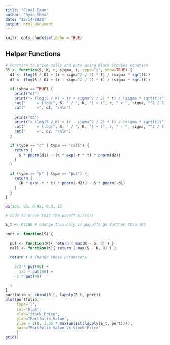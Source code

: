 ```yaml
---
title: "Final Exam"
author: "Ryan Shea"
date: "12/14/2022"
output: html_document
---
```


```r
knitr::opts_chunk$set(echo = TRUE)
```

## Helper Functions

```r
# Function to price calls and puts using Black Scholes equation
BS <- function(S, K, r, sigma, t, type="c", show=TRUE) {
  d1 <- (log(S / K) + (r + sigma^2 / 2) * t) / (sigma * sqrt(t))
  d2 <- (log(S / K) + (r - sigma^2 / 2) * t) / (sigma * sqrt(t))
  
  if (show == TRUE) {
    print("d1")
    print("= (log(S / K) + (r + sigma^2 / 2) * t) / (sigma * sqrt(t))")
    cat("     = (log(", S, " / ", K, ") + (", r, " + ", sigma, "^2 / 2) * ", t, ") / (", sigma, " * sqrt(", t, "))\n", sep = '')
    cat("     =", d1, "\n\n")
    
    print("d2")
    print("= (log(S / K) + (r - sigma^2 / 2) * t) / (sigma * sqrt(t))")
    cat("     = (log(", S, " / ", K, ") + (", r, " - ", sigma, "^2 / 2) * ", t, " / (", sigma, " * sqrt(", t, "))\n", sep = '')
    cat("     =", d2, "\n\n")
  }
  
  if (type == "c" | type == "call") {
    return (
      S * pnorm(d1) - (K * exp(-r * t) * pnorm(d2))
    )
  }
  
  if (type == "p" | type == "put") {
    return (
      (K * exp(-r * t) * pnorm(-d2)) - S * pnorm(-d1)
    )
  }
}
```

```r
BS(105, 95, 0.05, 0.3, 1)
```


```r
# Code to prove that the payoff mirrors

S_t <- 0:100 # change this only if payoffs go further than 100

port <- function(S) {
  
  put <- function(K){ return ( max(K - S, 0) ) }
  call <- function(K){ return ( max(S - K, 0) ) }
  
  return ( # Change these parameters
    
    3/2 * put(80) +
    - 1/2 * put(60) + 
    -2 * put(40)
    
  )
}
portfolio <- cbind(S_t, lapply(S_t, port))
plot(portfolio,
     type='l',
     col='blue',
     xlab="Stock Price",
     ylab="Portfolio Value",
     ylim = c(0, 1.05 * max(unlist(lapply(S_t, port)))),
     main="Portfolio Value Vs Stock Price"
     )
grid()
```




